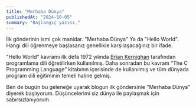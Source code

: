 ```yaml
---
title: "Merhaba Dünya"
publishedAt: "2024-10-05"
summary: "Başlangıç yazısı."
---
```


İlk gönderinin ismi çok manidar. "Merhaba Dünya" Ya da "Hello World". Hangi dili öğrenmeye başlasanız genellikle karşılaşacağınız bir ifade.

"Hello World" kavramı ilk defa 1972 yılında <a target="_blank" href="https://csweb-prod.cs.princeton.edu/people/profile/bwk">Brian Kernighan</a> tarafından programlama dili öğretilirken kullanılmış. Daha sonradan bu kavram “The C Programming Language” kitabının içerisinde de kullanılmış ve tüm dünyada program dili eğitiminin temeli haline gelmiş.

Ben de bugün bu geleneğe uyarak blogun ilk göndersinie "Merhaba Dünya" diyerek başlıyorum. Düşüncelerimi siz dünya ile paylaşmak için sabırsızlanıyorum. 
